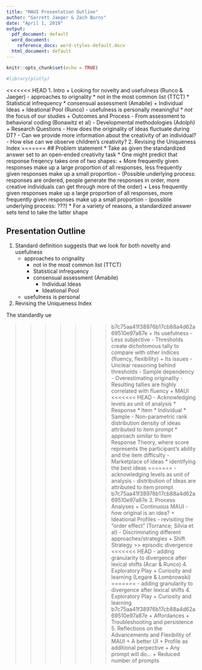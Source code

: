 ```yaml
---
title: "MAUI Presentation Outline"
author: "Garrett Jaeger & Zach Burns"
date: "April 1, 2019"
output:
  pdf_document: default
  word_document:
    reference_docx: word-styles-default.docx
  html_document: default
---
```


```r
knitr::opts_chunk$set(echo = TRUE)

#library(plotly)
```

<<<<<<< HEAD
1. Intro
    + Looking for novelty and usefulness (Runco & Jaeger)
      - approaches to orignality
        * not in the most common list (TTCT)
        * Statistical infrequency
        * consensual assessment (Amabile)
          + Individual Ideas
          + Ideational Pool (Runco)
      - usefulness is personally meaningful
        * _not_ the focus of our studies
    + Outcomes and Process
      - From assessment to behavioral coding (Bonawitz et al)
      - Developmental methodologies (Adolph)
    + Research Questions
      - How does the originality of ideas fluctuate during DT?
      - Can we provide more information about the creativity of an individual?
      - How else can we observe children's creativity?
2. Revising the Uniqueness Index
=======
## Problem statement
* Take as given the standardized answer set to an open-ended creativity task
* One might predict that response freqency takes one of two shapes:
  + More frequently given responses make up a large proportion of all responses, less frequently given responses make up a small proportion
    - (Possible underlying process: responses are ordered, people generate the responses in order, more creative individuals can get through more of the order)
  + Less frequently given responses make up a large proportion of all responses, more frequently given responses make up a small proportion
    - (possible underlying process: ???)
* For a variety of reasons, a standardized answer sets tend to take the latter shape

## Presentation Outline
1. Standard definition suggests that we look for both novelty and usefulness
    + approaches to orignality
      - not in the most common list (TTCT)
      - Statistical infrequency
      - consensual assessment (Amabile)
        * Individual Ideas
        * Ideational Pool
    + usefulness is personal
2. Revising the Uniqueness Index

The standardly ue

>>>>>>> b7c75aa41f38976b17cb88a4d62a69510e97a87e
    + Its usefulness
      - Less subjective
      - Thresholds create dichotomous tally to compare with other indices (fluency, flexibility)
    + Its issues
      - Unclear reasoning behind thresholds
      - Sample dependency
      - Overestimating originality
      - Resulting tallies are highly correlated with fluency
    + MAUI
<<<<<<< HEAD
      - Acknowledging levels as unit of analysis
        * Response
        * Item
        * Individual
        * Sample
      - Non-parametric rank distribution density of ideas attributed to item prompt
        * approach similar to Item Response Theory, where score represents the participant's ability and the item difficulty
      - Marketplace of ideas
        * identifying the best ideas
=======
      - acknowledging levels as unit of analysis
      - distribution of ideas are attributed to item prompt
>>>>>>> b7c75aa41f38976b17cb88a4d62a69510e97a87e
3. Process Analyses
    + Continuous MAUI
      - _how_ original is an idea?
    + Ideational Profiles
      - revisiting the "order effect" (Torrance; Silvia et al)
      - Discriminating different approaches/strategies
    + Shift Strategy >> episodic divergence
<<<<<<< HEAD
      - adding granularity to divergence after lexical shifts (Acar & Runco)
4. Exploratory Play
    + Curiosity and learning (Legare & Lombrowski)
=======
      - adding granularity to divergence after lexical shifts
4. Exploratory Play
    + Curiosity and learning
>>>>>>> b7c75aa41f38976b17cb88a4d62a69510e97a87e
    + Affordances
    + Troubleshooting and persistence
5. Reflections on the Advancements and Flexibility of MAUI
    + A better UI
    + Profile as additional perpective
    + Any prompt will do...
    + Reduced number of prompts
    